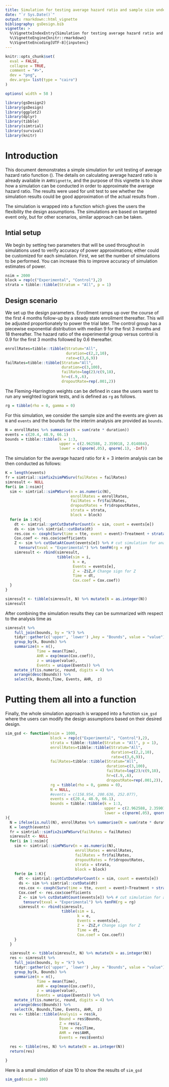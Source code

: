 ```yaml
---
title: Simulation for testing average hazard ratio and sample size under non-proportional hazards
date: "`r Sys.Date()`"
output: rmarkdown::html_vignette
bibliography: gsDesign.bib
vignette: >
  %\VignetteIndexEntry{Simulation for testing average hazard ratio and sample size under non-proportional hazards}
  %\VignetteEngine{knitr::rmarkdown}
  %\VignetteEncoding[UTF-8]{inputenc}
---
```


```r
knitr::opts_chunk$set(
  eval = FALSE,
  collapse = TRUE,
  comment = "#>",
  dev = "png", 
  dev.args= list(type = "cairo")
)

options( width = 58 )
```

```r
library(gsDesign2)
library(gsDesign)
library(ggplot2)
library(dplyr)
library(tibble)
library(simtrial)
library(survival)
library(knitr)
```

# Introduction

This document demonstrates a simple simulation for unit testing of average hazard ratio
function (\code{AHR}). The details on calculating average hazard ratio is already available in 
`AHRVignette`, and the purpose of this vignette is to show how a simulation can be conducted
in order to approximate the average hazard ratio. The results were used for unit test to see
whether the simulation results could be good approximation of the actual results from \code{AHR}.

The simulation is wrapped into a function which gives the users the flexibility the design 
assumptions. The simulations are based on targeted event only, but for other scenarios, 
similar approach can be taken. 

## Intial setup

We begin by setting two parameters that will be used throughout in simulations used to verify accuracy of power approximations; either could be customized for each simulation.
First, we set the number of simulations to be performed.
You can increase this to improve accuracy of simulation estimates of power.

```r
nsim = 2000
block = rep(c("Experimental", "Control"),2)
strata = tibble::tibble(Stratum = "All", p = 1)
```

## Design scenario

We set up the design parameters.
Enrollment ramps up over the course of the first 4 months follow-up by a steady state enrollment thereafter.
This will be adjusted proportionately to power the trial later.
The control group has a piecewise exponential distribution with median 9 for the first 3 months and 18 thereafter.
The hazard ratio of the experimental group versus control is 0.9 for the first 3 months followed by 0.6 thereafter.

```r
enrollRates=tibble::tibble(Stratum="All",
                           duration=c(2,2,10),
                           rate=c(3,6,9))
failRates=tibble::tibble(Stratum="All",
                         duration=c(3,100),
                         failRate=log(2)/c(9,18),
                         hr=c(.9,.6),
                         dropoutRate=rep(.001,2))
```

The Fleming-Harrington weights can be defined in case the users want to run any weighted
logrank tests, and is defined as `rg` as follows. 

```r
rg = tibble(rho = 0, gamma = 0)
```

For this simulation, we consider the sample size and the events are given as `N` and `events` and
the bounds for the interim analysis are provided as `bounds`. 
```r
N = enrollRates %>% summarise(N = sum(rate * duration))
events = c(20.4, 48.9, 66.1)
bounds = tibble::tibble(k = 1:3,
                        upper = c(2.962588, 2.359018, 2.014084),
                        lower = c(qnorm(.05), qnorm(.1), -Inf))
```
The simulation for the average hazard ratio for $k = 3$ interim analysis can be then 
conducted as follows:

```r
K = length(events)
fr = simtrial::simfix2simPWSurv(failRates = failRates)
simresult <- NULL
for(i in 1:nsim){
  sim <- simtrial::simPWSurv(n = as.numeric(N),
                             enrollRates = enrollRates,
                             failRates = fr$failRates,
                             dropoutRates = fr$dropoutRates,
                             strata = strata,
                             block = block)
  for(e in 1:K){
    dt <- simtrial::getCutDateForCount(x = sim, count = events[e])
    ds <- sim %>% simtrial::cutData(dt)
    res.cox <- coxph(Surv(time = tte, event = event)~Treatment + strata(Stratum), data = ds)
    Cox.coef <- res.cox$coefficients
    Z <- sim %>% cutDataAtCount(events[e]) %>% # cut simulation for analysis at targeted events
      tensurv(txval = "Experimental") %>% tenFH(rg = rg)
    simresult <- rbind(simresult,
                       tibble(sim = i,
                              k = e,
                              Events = events[e],
                              Z = -Z$Z,# Change sign for Z
                              Time = dt,
                              Cox.coef = Cox.coef))
  }
}

simresult <- tibble(simresult, N) %>% mutate(N = as.integer(N))
simresult
```

After combining the simulation results they can be summarized with respect to the 
analysis time as

```r
simresult %>%
    full_join(bounds, by = "k") %>%
    tidyr::gather(c('upper', 'lower') ,key = "Bounds", value = "value") %>%
    group_by(k, Bounds) %>%
    summarize(n = n(),
              Time = mean(Time),
              AHR = exp(mean(Cox.coef)),
              z = unique(value),
              Events = unique(Events)) %>%
    mutate_if(is.numeric, round, digits = 4) %>%
    arrange(desc(Bounds)) %>%
    select(k, Bounds,Time, Events, AHR,  z)
```

# Putting them all into a function

Finally, the whole simulation approach is wrapped into a function `sim_gsd` where the 
users can modify the design assumptions based on their desired design. 
```r
sim_gsd <- function(nsim = 1000,
                    block = rep(c("Experimental", "Control"),2),
                    strata = tibble::tibble(Stratum = "All", p = 1),
                    enrollRates=tibble::tibble(Stratum="All",
                                               duration=c(2,2,10),
                                               rate=c(3,6,9)),
                    failRates=tibble::tibble(Stratum="All",
                                             duration=c(3,100),
                                             failRate=log(2)/c(9,18),
                                             hr=c(.9,.6),
                                             dropoutRate=rep(.001,2)),
                    rg = tibble(rho = 0, gamma = 0),
                    N = NULL,
                    #events = c(158.954, 200.636, 252.077),
                    events = c(20.4, 48.9, 66.1),
                    bounds = tibble::tibble(k = 1:3,
                                            upper = c(2.962588, 2.359018, 2.014084),
                                            lower = c(qnorm(.05), qnorm(.1), -Inf))
){
  N = ifelse(is.null(N), enrollRates %>% summarise(N = sum(rate * duration)), N )
  K = length(events)
  fr = simtrial::simfix2simPWSurv(failRates = failRates)
  simresult <- NULL
  for(i in 1:nsim){
    sim <- simtrial::simPWSurv(n = as.numeric(N),
                               enrollRates = enrollRates,
                               failRates = fr$failRates,
                               dropoutRates = fr$dropoutRates,
                               strata = strata,
                               block = block)
    for(e in 1:K){
      dt <- simtrial::getCutDateForCount(x = sim, count = events[e])
      ds <- sim %>% simtrial::cutData(dt)
      res.cox <- coxph(Surv(time = tte, event = event)~Treatment + strata(Stratum), data = ds)
      Cox.coef <- res.cox$coefficients
      Z <- sim %>% cutDataAtCount(events[e]) %>% # cut simulation for analysis at targeted events
        tensurv(txval = "Experimental") %>% tenFH(rg = rg)
      simresult <- rbind(simresult,
                         tibble(sim = i,
                                k = e,
                                Events = events[e],
                                Z = -Z$Z,# Change sign for Z
                                Time = dt,
                                Cox.coef = Cox.coef))
    }
  }

  simresult <- tibble(simresult, N) %>% mutate(N = as.integer(N))
  res <- simresult %>%
    full_join(bounds, by = "k") %>%
    tidyr::gather(c('upper', 'lower') ,key = "Bounds", value = "value") %>%
    group_by(k, Bounds) %>%
    summarize(n = n(),
              Time = mean(Time),
              AHR = exp(mean(Cox.coef)),
              z = unique(value),
              Events = unique(Events)) %>%
    mutate_if(is.numeric, round, digits = 4) %>%
    arrange(desc(Bounds)) %>%
    select(k, Bounds,Time, Events, AHR,  z)
  res <- tibble::tibble(Analysis = res$k,
                        Bound = res$Bounds,
                        Z = res$z,
                        Time = res$Time,
                        AHR = res$AHR,
                        Events = res$Events)

  res <- tibble(res, N) %>% mutate(N = as.integer(N))
  return(res)

}
```

Here is a small simulation of size 10 to show the results of `sim_gsd`
```r
sim_gsd(nsim = 100)

```


